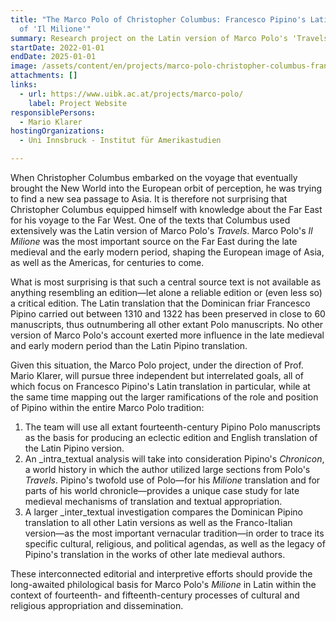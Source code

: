 ```yaml
---
title: "The Marco Polo of Christopher Columbus: Francesco Pipino's Latin Version
  of 'Il Milione'"
summary: Research project on the Latin version of Marco Polo's 'Travels'
startDate: 2022-01-01
endDate: 2025-01-01
image: /assets/content/en/projects/marco-polo-christopher-columbus-francesco-pipinos-latin-version-il-milione/marco_polo2.png
attachments: []
links:
  - url: https://www.uibk.ac.at/projects/marco-polo/
    label: Project Website
responsiblePersons:
  - Mario Klarer
hostingOrganizations:
  - Uni Innsbruck - Institut für Amerikastudien

---
```

When Christopher Columbus embarked on the voyage that eventually brought the New World into the European orbit of perception, he was trying to find a new sea passage to Asia. It is therefore not surprising that Christopher Columbus equipped himself with knowledge about the Far East for his voyage to the Far West. One of the texts that Columbus used extensively was the Latin version of Marco Polo's _Travels_. Marco Polo's _Il Milione_ was the most important source on the Far East during the late medieval and the early modern period, shaping the European image of Asia, as well as the Americas, for centuries to come.

What is most surprising is that such a central source text is not available as anything resembling an edition—let alone a reliable edition or (even less so) a critical edition. The Latin translation that the Dominican friar Francesco Pipino carried out between 1310 and 1322 has been preserved in close to 60 manuscripts, thus outnumbering all other extant Polo manuscripts. No other version of Marco Polo's account exerted more influence in the late medieval and early modern period than the Latin Pipino translation.

Given this situation, the Marco Polo project, under the direction of Prof. Mario Klarer, will pursue three independent but interrelated goals, all of which focus on Francesco Pipino's Latin translation in particular, while at the same time mapping out the larger ramifications of the role and position of Pipino within the entire Marco Polo tradition:

1.  The team will use all extant fourteenth-century Pipino Polo manuscripts as the basis for producing an eclectic edition and English translation of the Latin Pipino version.
2.  An _intra_textual analysis will take into consideration Pipino's _Chronicon_, a world history in which the author utilized large sections from Polo's _Travels_. Pipino's twofold use of Polo—for his _Milione_ translation and for parts of his world chronicle—provides a unique case study for late medieval mechanisms of translation and textual appropriation.
3.  A larger _inter_textual investigation compares the Dominican Pipino translation to all other Latin versions as well as the Franco-Italian version—as the most important vernacular tradition—in order to trace its specific cultural, religious, and political agendas, as well as the legacy of Pipino's translation in the works of other late medieval authors.

These interconnected editorial and interpretive efforts should provide the long-awaited philological basis for Marco Polo's _Milione_ in Latin within the context of fourteenth- and fifteenth-century processes of cultural and religious appropriation and dissemination.
